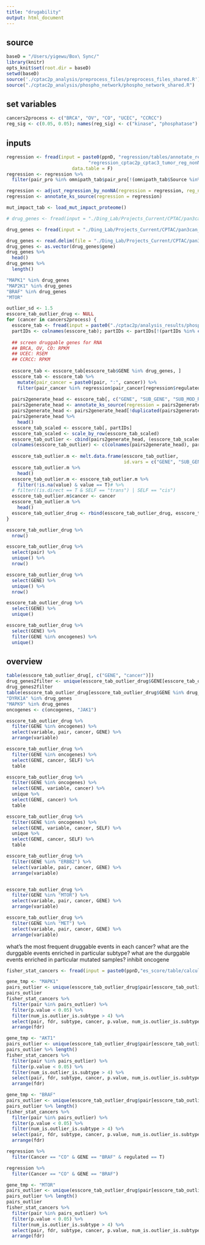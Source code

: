 ```yaml
---
title: "drugability"
output: html_document
---
```

## source

```r
baseD = "/Users/yigewu/Box\ Sync/"
library(knitr)
opts_knit$set(root.dir = baseD)
setwd(baseD)
source('./cptac2p_analysis/preprocess_files/preprocess_files_shared.R')
source("./cptac2p_analysis/phospho_network/phospho_network_shared.R")
```

## set variables
``` r
cancers2process <- c("BRCA", "OV", "CO", "UCEC", "CCRCC")
reg_sig <- c(0.05, 0.05); names(reg_sig) <- c("kinase", "phosphatase")
```



## inputs

```r
regression <- fread(input = paste0(ppnD, "regression/tables/annotate_regression_with_mut_impact/", 
                              "regression_cptac2p_cptac3_tumor_reg_nonNA20_mut_impact_cancer_specificity_annotated.txt"),
                        data.table = F)
regression <- regression %>%
  filter(pair_pro %in% omnipath_tab$pair_pro[!(omnipath_tab$Source %in% c("NetKIN", "PhosphoNetworks", "MIMP"))] | pair_pro %in% psp_tab$pair_pro)

regression <- adjust_regression_by_nonNA(regression = regression, reg_nonNA = 20, reg_sig = reg_sig)
regression <- annotate_ks_source(regression = regression)

mut_impact_tab <- load_mut_impact_proteome()

```



``` r
# drug_genes <- fread(input = "./Ding_Lab/Projects_Current/CPTAC/pan3can_shared_data/reference_files/gene_drug_list/Premed_raw_databases/drugBank/all_target_ids_all.txt.human.tsv_hugoified.tsv", data.table = F)

drug_genes <- fread(input = "./Ding_Lab/Projects_Current/CPTAC/pan3can_shared_data/reference_files/gene_drug_list/Premed_raw_databases/drugBank/drug_list.txt", data.table = F, col.names = "gene")

drug_genes <- read.delim(file = "./Ding_Lab/Projects_Current/CPTAC/pan3can_shared_data/reference_files/gene_drug_list/Premed_raw_databases/drugBank/drug_list.txt", header = F, col.names = "gene")
drug_genes <- as.vector(drug_genes$gene)
drug_genes %>%
  head()
drug_genes %>%
  length()

"MAPK1" %in% drug_genes
"MAP2K1" %in% drug_genes
"BRAF" %in% drug_genes
"MTOR"
```

``` r
outlier_sd <- 1.5
esscore_tab_outlier_drug <- NULL
for (cancer in cancers2process) {
  esscore_tab <- fread(input = paste0("./cptac2p/analysis_results/phospho_network/es_score/table/calculate_es_pair_score/kinase/esscore_tab_", cancer, "_kinase_reg_nonNA20.txt"), data.table = F)
  partIDs <- colnames(esscore_tab); partIDs <- partIDs[!(partIDs %in% c("GENE", "SUB_GENE", "SUB_MOD_RSD", "SELF", "pair", "site_id"))]
  
  ## screen druggable genes for RNA
  ## BRCA, OV, CO: RPKM
  ## UCEC: RSEM
  ## CCRCC: RPKM
   
  esscore_tab <- esscore_tab[esscore_tab$GENE %in% drug_genes, ]
  esscore_tab <- esscore_tab %>%
    mutate(pair_cancer = paste0(pair, ":", cancer)) %>%
    filter(pair_cancer %in% regression$pair_cancer[regression$regulated])
  
  pairs2generate_head <- esscore_tab[, c("GENE", "SUB_GENE", "SUB_MOD_RSD", "SELF", "pair")]
  pairs2generate_head <- annotate_ks_source(regression = pairs2generate_head)
  pairs2generate_head <- pairs2generate_head[!duplicated(pairs2generate_head$pair),]
  pairs2generate_head %>%
    head()
  esscore_tab_scaled <- esscore_tab[, partIDs]
  esscore_tab_scaled <- scale_by_row(esscore_tab_scaled)
  esscore_tab_outlier <- cbind(pairs2generate_head, (esscore_tab_scaled > outlier_sd))
  colnames(esscore_tab_outlier) <- c(colnames(pairs2generate_head), partIDs)
  
  esscore_tab_outlier.m <- melt.data.frame(esscore_tab_outlier, 
                                           id.vars = c("GENE", "SUB_GENE", "SUB_MOD_RSD", "SELF", "pair", "Source", "is.direct"))
  esscore_tab_outlier.m %>%
    head()
  esscore_tab_outlier.m <- esscore_tab_outlier.m %>%
    filter(!is.na(value) & value == T)# %>%
  # filter((is.direct == T & SELF == "trans") | SELF == "cis")
  esscore_tab_outlier.m$cancer <- cancer
  esscore_tab_outlier.m %>%
    head()
  esscore_tab_outlier_drug <- rbind(esscore_tab_outlier_drug, esscore_tab_outlier.m)
}
```

```r
esscore_tab_outlier_drug %>%
  nrow()

esscore_tab_outlier_drug %>%
  select(pair) %>%
  unique() %>%
  nrow()

esscore_tab_outlier_drug %>%
  select(GENE) %>%
  unique() %>%
  nrow()

esscore_tab_outlier_drug %>%
  select(GENE) %>%
  unique()

esscore_tab_outlier_drug %>%
  select(GENE) %>%
  filter(GENE %in% oncogenes) %>%
  unique()

```

## overview

``` r
table(esscore_tab_outlier_drug[, c("GENE", "cancer")])
drug_genes2filter <- unique(esscore_tab_outlier_drug$GENE[esscore_tab_outlier_drug$GENE %in% unlist(SMGs) | esscore_tab_outlier_drug$SUB_GENE %in% unlist(SMGs)])
drug_genes2filter
table(esscore_tab_outlier_drug[esscore_tab_outlier_drug$GENE %in% drug_genes2filter, c("pair", "cancer")])
"DYRK1A" %in% drug_genes
"MAPK9" %in% drug_genes
oncogenes <- c(oncogenes, "JAK1")

esscore_tab_outlier_drug %>%
  filter(GENE %in% oncogenes) %>%
  select(variable, pair, cancer, GENE) %>%
  arrange(variable)

esscore_tab_outlier_drug %>%
  filter(GENE %in% oncogenes) %>%
  select(GENE, cancer, SELF) %>%
  table

esscore_tab_outlier_drug %>%
  filter(GENE %in% oncogenes) %>%
  select(GENE, variable, cancer) %>%
  unique %>%
  select(GENE, cancer) %>%
  table

esscore_tab_outlier_drug %>%
  filter(GENE %in% oncogenes) %>%
  select(GENE, variable, cancer, SELF) %>%
  unique %>%
  select(GENE, cancer, SELF) %>%
  table

esscore_tab_outlier_drug %>%
  filter(GENE %in% "ERBB2") %>%
  select(variable, pair, cancer, GENE) %>%
  arrange(variable)


esscore_tab_outlier_drug %>%
  filter(GENE %in% "MTOR") %>%
  select(variable, pair, cancer, GENE) %>%
  arrange(variable)

esscore_tab_outlier_drug %>%
  filter(GENE %in% "MET") %>%
  select(variable, pair, cancer, GENE) %>%
  arrange(variable)
```
what's the most frequent druggable events in each cancer?
what are the durggable events enriched in particular subtype?
what are the durggable events enriched in particular mutated samples?
inhibit oncogene

``` r
fisher_stat_cancers <- fread(input = paste0(ppnD,"es_score/table/calculate_es_pair_score/fisher_stat_tab_outlier1.5SD_all_cancers_kinase_reg_nonNA20.txt"), data.table = F)
```

``` r
gene_tmp <- "MAPK1"
pairs_outlier <- unique(esscore_tab_outlier_drug$pair[esscore_tab_outlier_drug$GENE == gene_tmp])
pairs_outlier
fisher_stat_cancers %>%
  filter(pair %in% pairs_outlier) %>%
  filter(p.value < 0.05) %>%
  filter(num_is.outlier_is.subtype > 4) %>%
  select(pair, fdr, subtype, cancer, p.value, num_is.outlier_is.subtype) %>%
  arrange(fdr)
```

``` r
gene_tmp <- "AKT1"
pairs_outlier <- unique(esscore_tab_outlier_drug$pair[esscore_tab_outlier_drug$GENE == gene_tmp])
pairs_outlier %>% length()
fisher_stat_cancers %>%
  filter(pair %in% pairs_outlier) %>%
  filter(p.value < 0.05) %>%
  filter(num_is.outlier_is.subtype > 4) %>%
  select(pair, fdr, subtype, cancer, p.value, num_is.outlier_is.subtype) %>%
  arrange(fdr)

```

``` r
gene_tmp <- "BRAF"
pairs_outlier <- unique(esscore_tab_outlier_drug$pair[esscore_tab_outlier_drug$GENE == gene_tmp])
pairs_outlier %>% length()
fisher_stat_cancers %>%
  filter(pair %in% pairs_outlier) %>%
  filter(p.value < 0.05) %>%
  filter(num_is.outlier_is.subtype > 4) %>%
  select(pair, fdr, subtype, cancer, p.value, num_is.outlier_is.subtype) %>%
  arrange(fdr)

regression %>%
  filter(Cancer == "CO" & GENE == "BRAF" & regulated == T)

regression %>%
  filter(Cancer == "CO" & GENE == "BRAF")
```

``` r
gene_tmp <- "MTOR"
pairs_outlier <- unique(esscore_tab_outlier_drug$pair[esscore_tab_outlier_drug$GENE == gene_tmp])
pairs_outlier %>% length()
pairs_outlier
fisher_stat_cancers %>%
  filter(pair %in% pairs_outlier) %>%
  filter(p.value < 0.05) %>%
  filter(num_is.outlier_is.subtype > 4) %>%
  select(pair, fdr, subtype, cancer, p.value, num_is.outlier_is.subtype) %>%
  arrange(fdr)
```